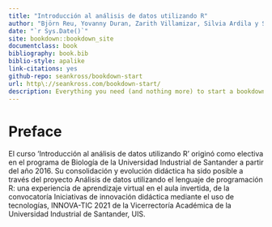 ```yaml
--- 
title: "Introducción al análisis de datos utilizando R"
author: "Björn Reu, Yovanny Duran, Zarith Villamizar, Silvia Ardila y Sergio Bolivar"
date: "`r Sys.Date()`"
site: bookdown::bookdown_site
documentclass: book
bibliography: book.bib
biblio-style: apalike
link-citations: yes
github-repo: seankross/bookdown-start
url: http\://seankross.com/bookdown-start/
description: Everything you need (and nothing more) to start a bookdown book.
---
```


# Preface {-}

El curso ‘Introducción al análisis de datos utilizando R’ originó como electiva en el programa de Biología de la Universidad Industrial de Santander a partir del año 2016. Su consolidación y evolución didáctica ha sido posible a través del proyecto Análisis de datos utilizando el lenguaje de programación R: una experiencia de aprendizaje virtual en el aula invertida, de la convocatoría Iniciativas de innovación didáctica mediante el uso de tecnologías, INNOVA-TIC 2021 de la Vicerrectoría Académica de la Universidad Industrial de Santander, UIS.


